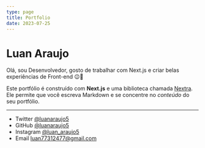 ```yaml
---
type: page
title: Portfolio
date: 2023-07-25
---
```


# Luan Araujo

Olá, sou Desenvolvedor, gosto de trabalhar com Next.js e criar belas experiências de Front-end 😉🦁

Este portfólio é construído com **Next.js** e uma biblioteca chamada [Nextra](https://nextra.vercel.app/). Ele permite que você escreva Markdown e se concentre no _conteúdo_ do seu portfólio.

---

- Twitter [@luanaraujo5](https://twitter.com/yourname)
- GitHub [@luanaraujo5](https://github.com/luanaraujo5)
- Instagram [@luan_araujo5](https://instagram.com/luan_araujo5)
- Email luan77312477@gmail.com
